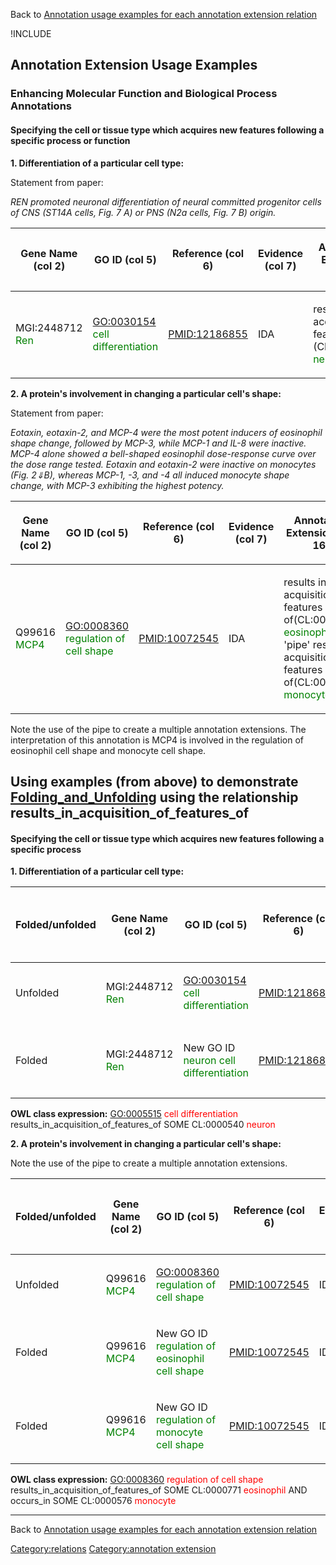 Back to [http://wiki.geneontology.org/index.php/Annotation_usage_examples_for_each_annotation_extension_relation  Annotation usage examples for each annotation extension relation]

!INCLUDE

==Annotation Extension Usage Examples==

=== Enhancing Molecular Function and Biological Process Annotations ===

==== Specifying the cell or tissue type which acquires new features following a specific process or function ====

'''1. Differentiation of a particular cell type:'''

Statement from paper:

''REN promoted neuronal differentiation of neural committed progenitor cells of CNS (ST14A cells, Fig. 7 A) or PNS (N2a cells, Fig. 7 B) origin.''


{| class="wikitable" border="1"
|-
! Gene Name (col 2)
! GO ID (col 5)
! Reference (col 6)
! Evidence (col 7)
! Annotation Extension (col 16)
|-
| MGI:2448712  <span style="color:green">Ren</span>
| GO:0030154 <span style="color:green">cell differentiation</span>
| PMID:12186855
| IDA
| results in acquisition of features of (CL:0000540 <span style="color:green">neuron</span>)

|}


'''2. A protein's involvement in changing a particular cell's shape:'''

Statement from paper:

''Eotaxin, eotaxin-2, and MCP-4 were the most potent inducers of eosinophil shape change, followed by MCP-3, while MCP-1 and IL-8 were inactive. MCP-4 alone showed a bell-shaped eosinophil dose-response curve over the dose range tested. Eotaxin and eotaxin-2 were inactive on monocytes (Fig. 2⇓B), whereas MCP-1, -3, and -4 all induced monocyte shape change, with MCP-3 exhibiting the highest potency.''

{| class="wikitable" border="1"
|-
! Gene Name (col 2)
! GO ID (col 5)
! Reference (col 6)
! Evidence (col 7)
! Annotation Extension (col 16)
|-
| Q99616  <span style="color:green">MCP4</span>
| GO:0008360 <span style="color:green">regulation of cell shape</span>
| PMID:10072545
| IDA
| results in acquisition of features of(CL:0000771 <span style="color:green">eosinophil</span>) 'pipe' results in acquisition of features of(CL:0000576 <span style="color:green">monocyte</span>)
|}

Note the use of the pipe to create a multiple annotation extensions. The interpretation of this annotation is MCP4 is involved in the regulation of eosinophil cell shape and monocyte cell shape.

== Using examples (from above) to demonstrate [[Folding_and_Unfolding]] using the relationship  results_in_acquisition_of_features_of ==

==== Specifying the cell or tissue type which acquires new features following a specific process ====

'''1. Differentiation of a particular cell type:'''
{| class="wikitable" border="1"
|-
! Folded/unfolded
! Gene Name (col 2)
! GO ID (col 5)
! Reference (col 6)
! Evidence (col 7)
! Annotation Extension (col 16)
! Parent terms of new folded GO term
|-
| Unfolded
| MGI:2448712  <span style="color:green">Ren</span>
| GO:0030154 <span style="color:green">cell differentiation</span>
| PMID:12186855
| IDA
| results_in_acquisition_of_features_of(CL:0000540 <span style="color:green">neuron</span>)
|
|-
| Folded
| MGI:2448712  <span style="color:green">Ren</span>
| New GO ID <span style="color:green"> neuron cell differentiation</span>
| PMID:12186855
| IDA
| 
|is_a GO:0030154 <span style="color:red"> cell differentiation</span>
|}
'''OWL class expression:''' GO:0005515 <span style="color:red">cell differentiation</span> results_in_acquisition_of_features_of SOME CL:0000540 <span style="color:red">neuron</span>

'''2. A protein's involvement in changing a particular cell's shape:'''

Note the use of the pipe to create a multiple annotation extensions.
{| class="wikitable" border="1"
|-
! Folded/unfolded
! Gene Name (col 2)
! GO ID (col 5)
! Reference (col 6)
! Evidence (col 7)
! Annotation Extension (col 16)
! Parent terms of new folded GO term
|-
| Unfolded
| Q99616  <span style="color:green">MCP4</span>
| GO:0008360 <span style="color:green">regulation of cell shape</span>
| PMID:10072545
| IDA
| results_in_acquisition_of_features_of(CL:0000771 <span style="color:green">eosinophil</span>) 'pipe' occurs_in(CL:0000576 <span style="color:green">monocyte</span>)
|
|-
| Folded
| Q99616  <span style="color:green">MCP4</span>
| New GO ID <span style="color:green">regulation of eosinophil cell shape</span>
| PMID:10072545
| IDA
|
| is_a GO:0008360 <span style="color:red">regulation of cell shape</span>

|-
| Folded
| Q99616  <span style="color:green">MCP4</span>
| New GO ID <span style="color:green">regulation of monocyte cell shape</span>
| PMID:10072545
| IDA
| 
|is_a GO:0008360 <span style="color:red">regulation of cell shape</span>
|}

'''OWL class expression:''' GO:0008360 <span style="color:red">regulation of cell shape</span> results_in_acquisition_of_features_of SOME CL:0000771 <span style="color:red">eosinophil</span> AND occurs_in SOME CL:0000576 <span style="color:red">monocyte</span>

----

Back to [http://wiki.geneontology.org/index.php/Annotation_usage_examples_for_each_annotation_extension_relation  Annotation usage examples for each annotation extension relation]

[[Category:relations]]
[[Category:annotation extension]]
